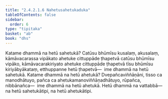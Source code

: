 ```yaml
---
title: "2.4.2.1.6 Nahetusahetukaduka"
tableOfContents: false
sidebar:
  order: 6
type: "tipitaka"
basket: "ab"
book: "dhs"
---
```



<DynamicBreadcrumb />

<Division number="1451" book="dhs" bookNo="29" page="276">

<Paragraph number="2161" book="dhs">
Katame dhammā na hetū sahetukā? Catūsu bhūmīsu kusalaṃ, akusalaṃ, kāmāvacarassa vipākato ahetuke cittuppāde ṭhapetvā catūsu bhūmīsu vipāko, kāmāvacarakiriyato ahetuke cittuppāde ṭhapetvā tīsu bhūmīsu kiriyābyākataṃ, etthuppanne hetū ṭhapetvā—  ime dhammā na hetū sahetukā.
</Paragraph>

</Division>
<Division number="1452" book="dhs" bookNo="29" page="276">

<Paragraph number="2162" book="dhs">
Katame dhammā na hetū ahetukā? Dvepañcaviññāṇāni, tisso ca manodhātuyo, pañca ca ahetukamanoviññāṇadhātuyo, rūpañca, nibbānañca—  ime dhammā na hetū ahetukā. Hetū dhammā na vattabbā—  na hetū sahetukātipi, na hetū ahetukātipi.
</Paragraph>
</Division>